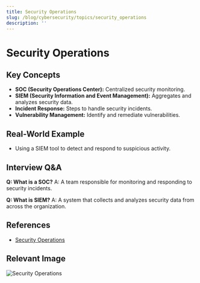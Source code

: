 ```yaml
---
title: Security Operations
slug: /blog/cybersecurity/topics/security_operations
description: ''
---
```

# Security Operations

## Key Concepts
- **SOC (Security Operations Center):** Centralized security monitoring.
- **SIEM (Security Information and Event Management):** Aggregates and analyzes security data.
- **Incident Response:** Steps to handle security incidents.
- **Vulnerability Management:** Identify and remediate vulnerabilities.

## Real-World Example
- Using a SIEM tool to detect and respond to suspicious activity.

## Interview Q&A
**Q: What is a SOC?**
A: A team responsible for monitoring and responding to security incidents.

**Q: What is SIEM?**
A: A system that collects and analyzes security data from across the organization.

## References
- [Security Operations](https://www.sans.org/topics/security-operations/)

## Relevant Image
![Security Operations](https://www.sans.org/sites/default/files/2021-09/security-operations.png)

